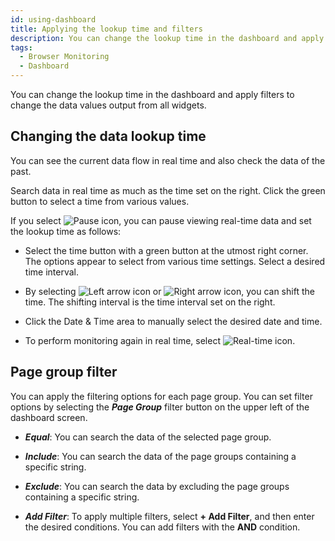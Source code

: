 ```yaml
---
id: using-dashboard
title: Applying the lookup time and filters
description: You can change the lookup time in the dashboard and apply filters to change the data values output from all widgets.
tags:
  - Browser Monitoring
  - Dashboard
---
```


You can change the lookup time in the dashboard and apply filters to change the data values output from all widgets.

## Changing the data lookup time

You can see the current data flow in real time and also check the data of the past.

<ImgLang img='flexboard-time-set.png' desc='real time' />

Search data in real time as much as the time set on the right. Click the green button to select a time from various values.

If you select ![Pause icon](/img/ico-pause.svg), you can pause viewing real-time data and set the lookup time as follows:

<ImgLang img='flexboard-time-set-pause.png' desc='past time' />

- Select the time button with a green button at the utmost right corner. The options appear to select from various time settings. Select a desired time interval.

- By selecting ![Left arrow icon](/img/left-arrow.svg) or ![Right arrow icon](/img/right-arrow.svg), you can shift the time. The shifting interval is the time interval set on the right.

- Click the Date & Time area to manually select the desired date and time.

- To perform monitoring again in real time, select ![Real-time icon](/img/ico-play-time.svg).

## Page group filter

You can apply the filtering options for each page group. You can set filter options by selecting the **_Page Group_** filter button on the upper left of the dashboard screen. 

- **_Equal_**: You can search the data of the selected page group.

  <ImgLang img='browser-dashboard-filter.png' desc='Page group filter' />

- **_Include_**: You can search the data of the page groups containing a specific string.

  <ImgLang img='browser-dashboard-filter-include.png' desc='Page group filter' />

- **_Exclude_**: You can search the data by excluding the page groups containing a specific string.

  <ImgLang img='browser-dashboard-filter-include.png' desc='Page group filter' />

- **_Add Filter_**: To apply multiple filters, select **+ Add Filter**, and then enter the desired conditions. You can add filters with the **AND** condition.

  <ImgLang img='browser-dashboard-filter-and.png' desc='Page group filter' />
